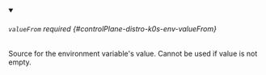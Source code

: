 


<details className="config-field" data-expandable="true" open>
<summary>

###### `valueFrom` <span className="config-field-required" data-required="false">required</span> <span className="config-field-type"></span> <span className="config-field-default"></span> <span className="config-field-enum"></span> {#controlPlane-distro-k0s-env-valueFrom}

Source for the environment variable's value. Cannot be used if value is not empty.

</summary>

<PartialValuefromreference />


</details>
